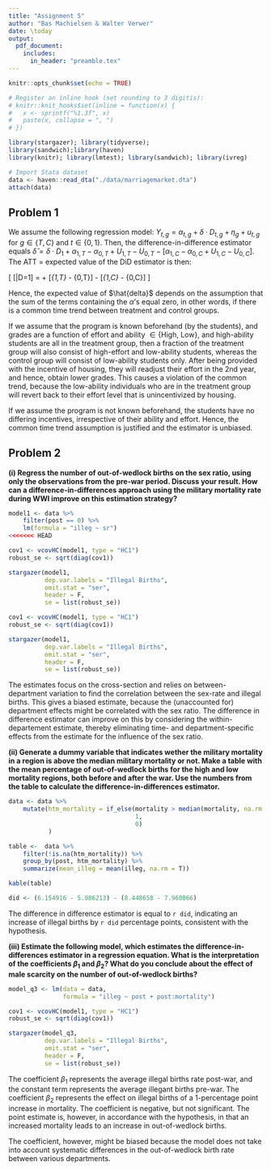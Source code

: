 ```yaml
---
title: "Assignment 5"
author: "Bas Machielsen & Walter Verwer"
date: \today
output:
  pdf_document:
    includes:
      in_header: "preamble.tex"
---
```


```r
knitr::opts_chunk$set(echo = TRUE)

# Register an inline hook (set rounding to 3 digitis):
# knitr::knit_hooks$set(inline = function(x) {
#   x <- sprintf("%1.3f", x)
#   paste(x, collapse = ", ")
# })

library(stargazer); library(tidyverse); 
library(sandwich);library(haven)
library(knitr); library(lmtest); library(sandwich); library(ivreg)

# Import Stata dataset
data <- haven::read_dta("./data/marriagemarket.dta")
attach(data)
```

## Problem 1

We assume the following regression model: $Y_{t,g} = \alpha_{t,g} + \delta \cdot D_{t,g} + \eta_{g} + u_{t,g}$ for $g \in \{T,C\}$ and $t \in \{0,1\}$. Then, the difference-in-difference estimator equals $\hat{\delta} = \delta \cdot D_1 + \alpha_{1,T} - \alpha_{0,T} + U_{1,T} - U_{0,T} - [\alpha_{1,C} - \alpha_{0,C} + U_{1,C} - U_{0,C}]$. The ATT = expected value of the DiD estimator is then:

\[
\mathbb{E}[\hat{\delta}|D=1] = \delta + [\alpha_{1,T} - \alpha_{0,T}] - [\alpha_{1,C} - \alpha_{0,C}]
\]

Hence, the expected value of $\hat{delta}$ depends on the assumption that the sum of the terms containing the $\alpha$'s equal zero, in other words, if there is a common time trend between treatment and control groups. 

If we assume that the program is known beforehand (by the students), and grades are a function of effort and ability $\in \{ \text{High, Low} \}$, and high-ability students are all in the treatment group, then a fraction of the treatment group will also consist of high-effort and low-ability students, whereas the control group will consist of low-ability students only. After being provided with the incentive of housing, they will readjust their effort in the 2nd year, and hence, obtain lower grades. This causes a violation of the common trend, because the low-ability individuals who are in the treatment group will revert back to their effort level that is unincentivized by housing. 

If we assume the program is not known beforehand, the students have no differing incentives, irrespective of their ability and effort. Hence, the common time trend assumption is justified and the estimator is unbiased. 

## Problem 2

__(i) Regress the number of out-of-wedlock births on the sex ratio, using only the observations from the pre-war period. Discuss your result. How can a difference-in-differences approach using the military mortality rate during WWI improve on this estimation strategy?__

```r
model1 <- data %>%
    filter(post == 0) %>%
    lm(formula = "illeg ~ sr")
<<<<<<< HEAD

cov1 <- vcovHC(model1, type = "HC1")
robust_se <- sqrt(diag(cov1))

stargazer(model1, 
          dep.var.labels = "Illegal Births",
          omit.stat = "ser",
          header = F,
          se = list(robust_se))

cov1 <- vcovHC(model1, type = "HC1")
robust_se <- sqrt(diag(cov1))

stargazer(model1, 
          dep.var.labels = "Illegal Births",
          omit.stat = "ser",
          header = F,
          se = list(robust_se))
```

The estimates focus on the cross-section and relies on between-department variation to find the correlation between the sex-rate and illegal births. This gives a biased estimate, because the (unaccounted for) department effects might be correlated with the sex ratio. The difference in difference estimator can improve on this by considering the within-departement estimate, thereby eliminating time- and department-specific effects from the estimate for the influence of the sex ratio. 

__(ii) Generate a dummy variable that indicates wether the military mortality in a region is above the median military mortality or not. Make a table with the mean percentage of out-of-wedlock births for the high and low mortality regions, both before and after the war. Use the numbers from the table to calculate the difference-in-differences estimator.__

``` r
data <- data %>%
    mutate(htm_mortality = if_else(mortality > median(mortality, na.rm = T), 
                                   1, 
                                   0)
           )

table <-  data %>%
    filter(!is.na(htm_mortality)) %>%
    group_by(post, htm_mortality) %>%
    summarize(mean_illeg = mean(illeg, na.rm = T)) 

kable(table)

did <- (6.154916 - 5.086213) - (8.448658 - 7.960866)
```

The difference in difference estimator is equal to `r did`, indicating an increase of illegal births by `r did` percentage points, consistent with the hypothesis. 

\clearpage 

__(iii) Estimate the following model, which estimates the difference-in-differences estimator in a regression equation. What is the interpretation of the coefficients $\beta_1$ and $\beta_2$? What do you conclude about the effect of male scarcity on the number of out-of-wedlock births?__

```r
model_q3 <- lm(data = data, 
               formula = "illeg ~ post + post:mortality")

cov1 <- vcovHC(model1, type = "HC1")
robust_se <- sqrt(diag(cov1))

stargazer(model_q3, 
          dep.var.labels = "Illegal Births",
          omit.stat = "ser",
          header = F,
          se = list(robust_se))

```

The coefficient $\beta_1$ represents the average illegal births rate post-war, and the constant term represents the average illegant births pre-war. The coefficient $\beta_2$ represents the effect on illegal births of a 1-percentage point increase in mortality. The coefficient is negative, but not significant. The point estimate is, however, in accordance with the hypothesis, in that an increased mortality leads to an increase in out-of-wedlock births. 

The coefficient, however, might be biased because the model does not take into account systematic differences in the out-of-wedlock birth rate between various departments. 
















